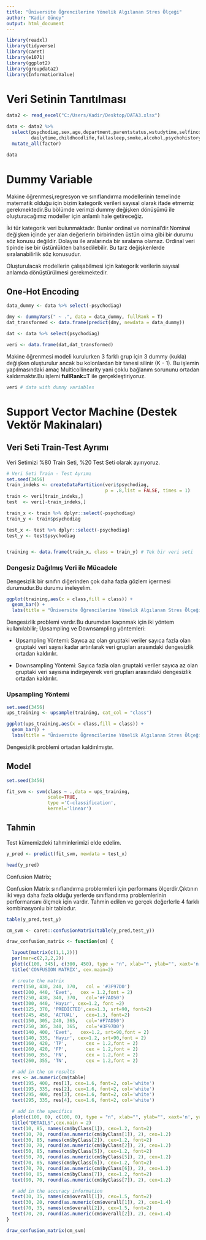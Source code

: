 ---
title: "Üniversite Öğrencilerine Yönelik Algılanan Stres Ölçeği"
author: "Kadir Güney"
output: html_document
---


```{r message=FALSE, warning=FALSE, include=FALSE}
library(readxl)
library(tidyverse)
library(caret)
library(e1071)
library(ggplot2)
library(groupdata2)
library(InformationValue)
```

# Veri Setinin Tanıtılması

```{r}
data2 <- read_excel("C:/Users/Kadir/Desktop/DATA3.xlsx")
```

```{r}
data <- data2 %>%
  select(psychodiag,sex,age,department,parentstatus,wstudytime,selfincome,
         dailytime,childhoodlife,fallasleep,smoke,alcohol,psychohistory) %>%
  mutate_all(factor)

data

```

# Dummy Variable

Makine öğrenmesi,regresyon ve sınıflandırma modellerinin  temelinde matematik olduğu için bizim kategorik verileri sayısal olarak ifade etmemiz gerekmektedir.Bu bölümde verimzi dummy değişken dönüşümü ile oluşturacağımız modeller için anlamlı hale getireceğiz.

İki tür kategorik veri bulunmaktadır. Bunlar ordinal ve nominal’dir.Nominal değişken içinde yer alan değerlerin birbirinden üstün olma gibi bir durumu söz konusu değildir. Dolayısı ile aralarında bir sıralama olamaz. Ordinal veri tipinde ise bir üstünlükten bahsedilebilir. Bu tarz değişkenlerde sıralanabilirlik söz konusudur. 

Oluşturulacak modellerin çalışabilmesi için kategorik verilerin sayısal anlamda dönüştürülmesi gerekmektedir.


## One-Hot Encoding

```{r}
data_dummy <- data %>% select(-psychodiag)

dmy <- dummyVars(" ~ .", data = data_dummy, fullRank = T)
dat_transformed <- data.frame(predict(dmy, newdata = data_dummy))

dat <- data %>% select(psychodiag)

veri <- data.frame(dat,dat_transformed)

```


Makine öğrenmesi modeli kurulurken 3 farklı grup için 3 dummy (kukla) değişken oluşturulur ancak bu kolonlardan bir tanesi silinir (K - 1). Bu işlemin yapılmasındaki amaç Multicollinearity yani çoklu bağlanım sorununu ortadan kaldırmaktır.Bu işlemi **fullRank=T** ile gerçekleştiriyoruz.

```{r}
veri # data with dumny variables
```




# Support Vector Machine (Destek Vektör Makinaları)

## Veri Seti Train-Test Ayrımı

Veri Setimizi %80 Train Seti, %20 Test Seti olarak ayırıyoruz.

```{r message=FALSE, warning=FALSE}
# Veri Seti Train - Test Ayrımı
set.seed(3456)
train_indeks <- createDataPartition(veri$psychodiag,
                                    p = .8,list = FALSE, times = 1)
train <- veri[train_indeks,]
test  <- veri[-train_indeks,]

train_x <- train %>% dplyr::select(-psychodiag)
train_y <- train$psychodiag

test_x <- test %>% dplyr::select(-psychodiag)
test_y <- test$psychodiag


training <- data.frame(train_x, class = train_y) # Tek bir veri seti
```



### Dengesiz Dağılmış Veri ile Mücadele

Dengesizlik bir sınıfın diğerinden çok daha fazla gözlem içermesi durumudur.Bu durumu ineleyelim.

```{r echo=FALSE}
ggplot(training,aes(x = class,fill = class)) +
  geom_bar() +
  labs(title = "Üniversite Öğrencilerine Yönelik Algılanan Stres Ölçeği",x = "Psikolojik Rahatsızlık Tanısı")
```

Dengesizlik problemi vardır.Bu durumdan kaçınmak için iki yöntem kullanılabilir; Upsampling ve Downsampling yöntemleri:

* Upsampling Yöntemi: Sayıca az olan gruptaki veriler sayıca fazla olan gruptaki veri sayısı kadar artırılarak veri grupları arasındaki dengesizlik ortadan kaldırılır.

* Downsampling Yöntemi: Sayıca fazla olan gruptaki veriler sayıca az olan gruptaki veri sayısına indirgeyerek veri grupları arasındaki dengesizlik ortadan kaldırılır.


### Upsampling Yöntemi

```{r}
set.seed(3456)
ups_training <- upsample(training, cat_col = "class")

ggplot(ups_training,aes(x = class,fill = class)) +
  geom_bar() +
  labs(title = "Üniversite Öğrencilerine Yönelik Algılanan Stres Ölçeği",x = "Psikolojik Rahatsızlık Tanısı")
```
Dengesizlik problemi ortadan kaldırılmıştır.


## Model

```{r message=FALSE, warning=FALSE}
set.seed(3456)

fit_svm <- svm(class ~ .,data = ups_training,
               scale=TRUE,
               type ='C-classification',
               kernel='linear')
```

## Tahmin

Test kümemizdeki tahminlerimizi elde edelim.

```{r}
y_pred <- predict(fit_svm, newdata = test_x) 

head(y_pred)
```


Confusion Matrix;

Confusion Matrix  sınıflandırma problermleri için performans ölçerdir.Çıktının iki veya daha fazla olduğu yerlerde sınıflandırma problemlerinin performansını ölçmek için vardır. Tahmin edilen ve gerçek değerlerle 4 farklı kombinasyonlu bir tablodur.

```{r}
table(y_pred,test_y)
```


```{r}
cm_svm <- caret::confusionMatrix(table(y_pred,test_y))
```

```{r}
draw_confusion_matrix <- function(cm) {

  layout(matrix(c(1,1,2)))
  par(mar=c(2,2,2,2))
  plot(c(100, 345), c(300, 450), type = "n", xlab="", ylab="", xaxt='n', yaxt='n')
  title('CONFUSION MATRIX', cex.main=2)

  # create the matrix 
  rect(150, 430, 240, 370,   col = '#3F97D0')
  text(200, 440, 'Evet',   cex = 1.2,font = 2)
  rect(250, 430, 340, 370,   col='#F7AD50')
  text(300, 440, 'Hayır', cex=1.2, font =2)
  text(125, 370, 'PREDİCTED',cex=1.3, srt=90, font=2)
  text(245, 450, 'ACTUAL',   cex=1.3, font=2)
  rect(150, 305, 240, 365,   col='#F7AD50')
  rect(250, 305, 340, 365,   col='#3F97D0')
  text(140, 400, 'Evet',   cex=1.2, srt=90,font = 2)
  text(140, 335, 'Hayır', cex=1.2, srt=90,font = 2)
  text(160, 420, 'TP',       cex = 1.2,font = 2)
  text(260, 420, 'FP',       cex = 1.2,font = 2)
  text(160, 355, 'FN',       cex = 1.2,font = 2)
  text(260, 355, 'TN',       cex = 1.2,font = 2)

  # add in the cm results 
  res <- as.numeric(cm$table)
  text(195, 400, res[1], cex=1.6, font=2, col='white')
  text(195, 335, res[2], cex=1.6, font=2, col='white')
  text(295, 400, res[3], cex=1.6, font=2, col='white')
  text(295, 335, res[4], cex=1.6, font=2, col='white')

  # add in the specifics 
  plot(c(100, 0), c(100, 0), type = "n", xlab="", ylab="", xaxt='n', yaxt='n')
  title("DETAILS",cex.main = 2)
  text(10, 85, names(cm$byClass[1]), cex=1.2, font=2)
  text(10, 70, round(as.numeric(cm$byClass[1]), 2), cex=1.2)
  text(30, 85, names(cm$byClass[2]), cex=1.2, font=2)
  text(30, 70, round(as.numeric(cm$byClass[2]), 2), cex=1.2)
  text(50, 85, names(cm$byClass[5]), cex=1.2, font=2)
  text(50, 70, round(as.numeric(cm$byClass[5]), 2), cex=1.2)
  text(70, 85, names(cm$byClass[6]), cex=1.2, font=2)
  text(70, 70, round(as.numeric(cm$byClass[6]), 2), cex=1.2)
  text(90, 85, names(cm$byClass[7]), cex=1.2, font=2)
  text(90, 70, round(as.numeric(cm$byClass[7]), 2), cex=1.2)

  # add in the accuracy information 
  text(30, 35, names(cm$overall[1]), cex=1.5, font=2)
  text(30, 20, round(as.numeric(cm$overall[1]), 2), cex=1.4)
  text(70, 35, names(cm$overall[2]), cex=1.5, font=2)
  text(70, 20, round(as.numeric(cm$overall[2]), 2), cex=1.4)
}  
```

```{r}
draw_confusion_matrix(cm_svm)
```


